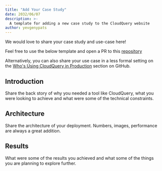 ```yaml
---
title: "Add Your Case Study"
date: 2032/06/07
description: >-
  A template for adding a new case study to the CloudQuery website
author: yevgenypats
---
```



<CaseStudyHeader/>

We would love to share your case study and use-case here!

Feel free to use the below template and open a PR to this [repository](https://github.com/cloudquery/cloudquery/new/main/website/pages/case-studies)

Alternatively, you can also share your use case in a less formal setting on the [Who's Using CloudQuery in Production](https://github.com/cloudquery/cloudquery/issues/856) section on GitHub.

## Introduction

Share the back story of why you needed a tool like CloudQuery, what you were looking to achieve and
what were some of the technical constraints.

## Architecture

Share the architecture of your deployment. Numbers, images, performance are always a great addition.

## Results

What were some of the results you achieved and what some of the things you are planning to explore further.


